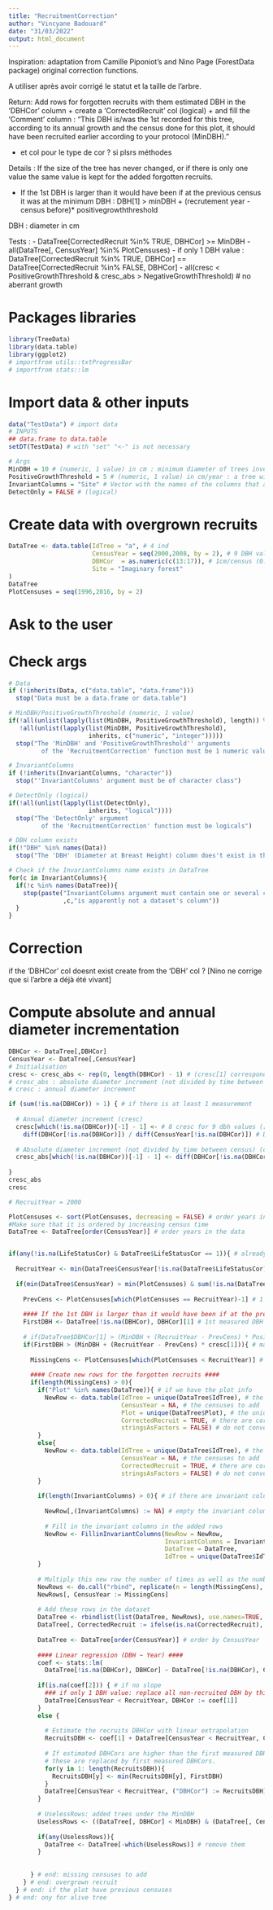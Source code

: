 ```yaml
---
title: "RecruitmentCorrection"
author: "Vincyane Badouard"
date: "31/03/2022"
output: html_document
---
```


Inspiration: adaptation from Camille Piponiot's and Nino Page (ForestData package) original correction functions.

A utiliser après avoir corrigé le statut et la taille de l’arbre.

Return: Add rows for forgotten recruits with them estimated DBH in the 'DBHCor' column
+ create a 'CorrectedRecruit' col (logical)
+ and fill the 'Comment' column : "This DBH is/was the 1st recorded for this tree, according to its annual growth and the census done for this plot, it should have been recruited earlier according to your protocol (MinDBH)."

+ et col pour le type de cor ? si plsrs méthodes

Details :
If the size of the tree has never changed, or if there is only one value the same value is kept for the added forgotten recruits.

- If the 1st DBH is larger than it would have been if at the previous census it was at the minimum DBH :
DBH[1] > minDBH + (recrutement year - census before)* positivegrowththreshold  


DBH : diameter in cm

Tests :
- DataTree[CorrectedRecruit %in% TRUE, DBHCor] >= MinDBH
- all(DataTree[, CensusYear] %in% PlotCensuses)
- if only 1 DBH value : DataTree[CorrectedRecruit %in% TRUE, DBHCor] == DataTree[CorrectedRecruit %in% FALSE, DBHCor]
- all(cresc < PositiveGrowthThreshold & cresc_abs > NegativeGrowthThreshold) # no aberrant growth

# Packages libraries
```r
library(TreeData)
library(data.table)
library(ggplot2)
# importfrom utils::txtProgressBar
# importfrom stats::lm
```

# Import data & other inputs
```r
data("TestData") # import data
# INPUTS
## data.frame to data.table
setDT(TestData) # with "set" "<-" is not necessary

# Args
MinDBH = 10 # (numeric, 1 value) in cm : minimum diameter of trees inventoried according to your protocol
PositiveGrowthThreshold = 5 # (numeric, 1 value) in cm/year : a tree widening by more than x cm/year is considered abnormal
InvariantColumns = "Site" # Vector with the names of the columns that are supposed to have always the same value for each measurement of the same tree (character)
DetectOnly = FALSE # (logical)

```

# Create data with overgrown recruits
```r
DataTree <- data.table(IdTree = "a", # 4 ind
                       CensusYear = seq(2000,2008, by = 2), # 9 DBH values each (2 years between 2 census)
                       DBHCor  = as.numeric(c(13:17)), # 1cm/census (0.5 cm/year), 1st DBH = 13 > MinDBH. In 1998 the tree was 12cm, 11cm in 1996 and 10cm in 1994
                       Site = "Imaginary forest"
)
DataTree
PlotCensuses = seq(1996,2016, by = 2)
```


# Ask to the user

# Check args
```r
# Data
if (!inherits(Data, c("data.table", "data.frame")))
  stop("Data must be a data.frame or data.table")

# MinDBH/PositiveGrowthThreshold (numeric, 1 value)
if(!all(unlist(lapply(list(MinDBH, PositiveGrowthThreshold), length)) %in% 1) |
   !all(unlist(lapply(list(MinDBH, PositiveGrowthThreshold),
                      inherits, c("numeric", "integer")))))
  stop("The 'MinDBH' and 'PositiveGrowthThreshold'' arguments
         of the 'RecruitmentCorrection' function must be 1 numeric value each")

# InvariantColumns
if (!inherits(InvariantColumns, "character"))
  stop("'InvariantColumns' argument must be of character class")

# DetectOnly (logical)
if(!all(unlist(lapply(list(DetectOnly),
                      inherits, "logical"))))
  stop("The 'DetectOnly' argument
         of the 'RecruitmentCorrection' function must be logicals")

# DBH column exists
if(!"DBH" %in% names(Data))
  stop("The 'DBH' (Diameter at Breast Height) column does't exist in the dataset")

# Check if the InvariantColumns name exists in DataTree
for(c in InvariantColumns){
  if(!c %in% names(DataTree)){
    stop(paste("InvariantColumns argument must contain one or several column names (see help)."
               ,c,"is apparently not a dataset's column"))
  }
}

```

# Correction
if the 'DBHCor' col doesnt exist create from the 'DBH' col ?
[Nino ne corrige que si l'arbre a déjà été vivant]

# Compute absolute and annual diameter incrementation
```r
DBHCor <- DataTree[,DBHCor]
CensusYear <- DataTree[,CensusYear]
# Initialisation
cresc <- cresc_abs <- rep(0, length(DBHCor) - 1) # (cresc[1] corresponds to the 2nd DBH)
# cresc_abs : absolute diameter increment (not divided by time between census)
# cresc : annual diameter increment

if (sum(!is.na(DBHCor)) > 1) { # if there is at least 1 measurement
  
  # Annual diameter increment (cresc)
  cresc[which(!is.na(DBHCor))[-1] - 1] <- # 8 cresc for 9 dbh values ([-1]), shift all indices by 1 to the left (-1)
    diff(DBHCor[!is.na(DBHCor)]) / diff(CensusYear[!is.na(DBHCor)]) # DBH difference between pairwise censuses / time difference between pairwise censuses
  
  # Absolute diameter increment (not divided by time between census) (cresc_abs)
  cresc_abs[which(!is.na(DBHCor))[-1] - 1] <- diff(DBHCor[!is.na(DBHCor)]) 
  
}
cresc_abs
cresc

```

```r
# RecruitYear = 2000

PlotCensuses <- sort(PlotCensuses, decreasing = FALSE) # order years in the vector
#Make sure that it is ordered by increasing census time
DataTree <- DataTree[order(CensusYear)] # order years in the data


if(any(!is.na(LifeStatusCor) & DataTree$LifeStatusCor == 1)){ # already been alive tree
  
  RecruitYear <- min(DataTree$CensusYear[!is.na(DataTree$LifeStatusCor) & DataTree$LifeStatusCor == 1]) # recruitment year
  
  if(min(DataTree$CensusYear) > min(PlotCensuses) & sum(!is.na(DataTree$DBHCor)) > 0){ # if the 1st census of the plot is smaller than the 1st census of the tree, and there are measured DBH
    
    PrevCens <- PlotCensuses[which(PlotCensuses == RecruitYear)-1] # 1 census before the recruit year among the plot censuses
    
    #### If the 1st DBH is larger than it would have been if at the previous census it was at the minimum DBH ####
    FirstDBH <- DataTree[!is.na(DBHCor), DBHCor][1] # 1st measured DBH
    
    # if(DataTree$DBHCor[1] > (MinDBH + (RecruitYear - PrevCens) * PositiveGrowthThreshold)){ # ah ben il detecte pas mes oublis pcq il considère l'erreur que si l'écart est superieur à la limite de croissance
    if(FirstDBH > (MinDBH + (RecruitYear - PrevCens) * cresc[1])){ # ma proposition
      
      MissingCens <- PlotCensuses[which(PlotCensuses < RecruitYear)] # the previous missing censuses 
      
      #### Create new rows for the forgotten recruits ####
      if(length(MissingCens) > 0){
        if("Plot" %in% names(DataTree)){ # if we have the plot info
          NewRow <- data.table(IdTree = unique(DataTree$IdTree), # the IdTree
                               CensusYear = NA, # the censuses to add
                               Plot = unique(DataTree$Plot), # the unique plot of the tree
                               CorrectedRecruit = TRUE, # there are corrected recruits
                               stringsAsFactors = FALSE) # do not convert characters into factors
        }
        else{
          NewRow <- data.table(IdTree = unique(DataTree$IdTree), # the IdTree
                               CensusYear = NA, # the censuses to add
                               CorrectedRecruit = TRUE, # there are corrected recruits
                               stringsAsFactors = FALSE) # do not convert characters into factors
        }
        
        if(length(InvariantColumns) > 0){ # if there are invariant columns
          
          NewRow[,(InvariantColumns) := NA] # empty the invariant columns for the added rows
          
          # Fill in the invariant columns in the added rows
          NewRow <- FillinInvariantColumns(NewRow = NewRow,
                                           InvariantColumns = InvariantColumns,
                                           DataTree = DataTree,
                                           IdTree = unique(DataTree$IdTree))
        }
        
        # Multiply this new row the number of times as well as the number of absents
        NewRows <- do.call("rbind", replicate(n = length(MissingCens), NewRow, simplify = FALSE))
        NewRows[, CensusYear := MissingCens]
        
        # Add these rows in the dataset
        DataTree <- rbindlist(list(DataTree, NewRows), use.names=TRUE, fill=TRUE)
        DataTree[, CorrectedRecruit := ifelse(is.na(CorrectedRecruit), FALSE, CorrectedRecruit)] # FALSE for the other rows
        
        DataTree <- DataTree[order(CensusYear)] # order by CensusYear
        
        #### Linear regression (DBH ~ Year) ####
        coef <- stats::lm(
          DataTree[!is.na(DBHCor), DBHCor] ~ DataTree[!is.na(DBHCor), CensusYear])$coefficients
        
        if(is.na(coef[2])) { # if no slope
          ### if only 1 DBH value: replace all non-recruited DBH by this value
          DataTree[CensusYear < RecruitYear, DBHCor := coef[1]]
        }
        else {
          
          # Estimate the recruits DBHCor with linear extrapolation
          RecruitsDBH <- coef[1] + DataTree[CensusYear < RecruitYear, CensusYear]*coef[2] # y = b + ax. Min entre ces DBH inférés et le 1er DBH
          
          # If estimated DBHCors are higher than the first measured DBHCors, (comment c possible ?)
          # these are replaced by first measured DBHCors.
          for(y in 1: length(RecruitsDBH)){
            RecruitsDBH[y] <- min(RecruitsDBH[y], FirstDBH)
          }
          DataTree[CensusYear < RecruitYear, ("DBHCor") := RecruitsDBH]
        }
        
        # UselessRows: added trees under the MinDBH
        UselessRows <- ((DataTree[, DBHCor] < MinDBH) & (DataTree[, CensusYear] %in% MissingCens))
        
        if(any(UselessRows)){
          DataTree <- DataTree[-which(UselessRows)] # remove them
        }
        
        
      } # end: missing censuses to add
    } # end: overgrown recruit
  } # end: if the plot have previous censuses
} # end: ony for alive tree
```

